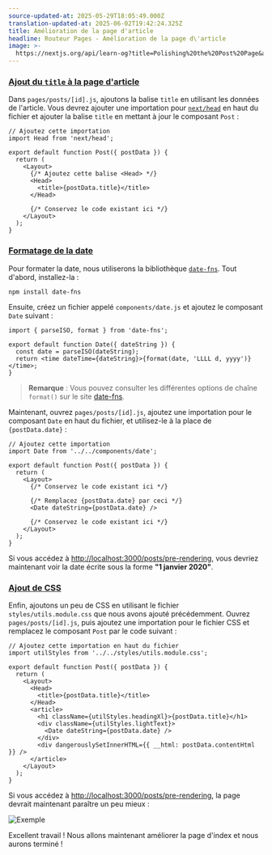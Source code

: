 ```yaml
---
source-updated-at: 2025-05-29T18:05:49.000Z
translation-updated-at: 2025-06-02T19:42:24.325Z
title: Amélioration de la page d'article
headline: Routeur Pages - Amélioration de la page d\'article
image: >-
  https://nextjs.org/api/learn-og?title=Polishing%20the%20Post%20Page&amp;chapter=34
---
```


### [Ajout du `title` à la page d'article](#adding-title-to-the-post-page)

Dans `pages/posts/[id].js`, ajoutons la balise `title` en utilisant les données de l'article. Vous devrez ajouter une importation pour [`next/head`](/docs/api-reference/next/head) en haut du fichier et ajouter la balise `title` en mettant à jour le composant `Post` :

```
// Ajoutez cette importation
import Head from 'next/head';
 
export default function Post({ postData }) {
  return (
    <Layout>
      {/* Ajoutez cette balise <Head> */}
      <Head>
        <title>{postData.title}</title>
      </Head>
 
      {/* Conservez le code existant ici */}
    </Layout>
  );
}
```

### [Formatage de la date](#formatting-the-date)

Pour formater la date, nous utiliserons la bibliothèque [`date-fns`](https://date-fns.org/). Tout d'abord, installez-la :

```
npm install date-fns
```

Ensuite, créez un fichier appelé `components/date.js` et ajoutez le composant `Date` suivant :

```
import { parseISO, format } from 'date-fns';
 
export default function Date({ dateString }) {
  const date = parseISO(dateString);
  return <time dateTime={dateString}>{format(date, 'LLLL d, yyyy')}</time>;
}
```

> **Remarque** : Vous pouvez consulter les différentes options de chaîne `format()` sur le site [date-fns](https://date-fns.org/v2.16.1/docs/format).

Maintenant, ouvrez `pages/posts/[id].js`, ajoutez une importation pour le composant `Date` en haut du fichier, et utilisez-le à la place de `{postData.date}` :

```
// Ajoutez cette importation
import Date from '../../components/date';
 
export default function Post({ postData }) {
  return (
    <Layout>
      {/* Conservez le code existant ici */}
 
      {/* Remplacez {postData.date} par ceci */}
      <Date dateString={postData.date} />
 
      {/* Conservez le code existant ici */}
    </Layout>
  );
}
```

Si vous accédez à [http://localhost:3000/posts/pre-rendering](http://localhost:3000/posts/pre-rendering), vous devriez maintenant voir la date écrite sous la forme **"1 janvier 2020"**.

### [Ajout de CSS](#adding-css)

Enfin, ajoutons un peu de CSS en utilisant le fichier `styles/utils.module.css` que nous avons ajouté précédemment. Ouvrez `pages/posts/[id].js`, puis ajoutez une importation pour le fichier CSS et remplacez le composant `Post` par le code suivant :

```
// Ajoutez cette importation en haut du fichier
import utilStyles from '../../styles/utils.module.css';
 
export default function Post({ postData }) {
  return (
    <Layout>
      <Head>
        <title>{postData.title}</title>
      </Head>
      <article>
        <h1 className={utilStyles.headingXl}>{postData.title}</h1>
        <div className={utilStyles.lightText}>
          <Date dateString={postData.date} />
        </div>
        <div dangerouslySetInnerHTML={{ __html: postData.contentHtml }} />
      </article>
    </Layout>
  );
}
```

Si vous accédez à [http://localhost:3000/posts/pre-rendering](http://localhost:3000/posts/pre-rendering), la page devrait maintenant paraître un peu mieux :

![Exemple](https://h8DxKfmAPhn8O0p3.public.blob.vercel-storage.com/learn/pages-router/dynamic-routes/post-page-css.png)

Excellent travail ! Nous allons maintenant améliorer la page d'index et nous aurons terminé !